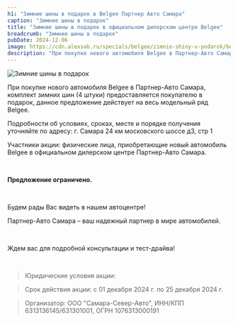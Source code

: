 ```yaml
---
h1: "Зимние шины в подарок в Belgee Партнер Авто Самара"
caption: "Зимние шины в подарок"
title: "Зимние шины в подарок в официальном дилерском центре Belgee"
breadcrumb: "Зимние шины в подарок"
pubDate: 2024-12-06
image: https://cdn.alexsab.ru/specials/belgee/zimnie-shiny-v-podarok/belgee-winter-tires-900x480.webp
description: "При покупке нового автомобиля Belgee в Партнер-Авто Самара, комплект зимних шин (4 штуки) предоставляется покупателю в подарок, данное предложение действует на весь модельный ряд Belgee"
---
```



<picture>
    <source media="(min-width: 1200px)" srcset="https://cdn.alexsab.ru/specials/belgee/zimnie-shiny-v-podarok/belgee-winter-tires-1304x480.webp" />
    <source media="(min-width: 768px)" srcset="https://cdn.alexsab.ru/specials/belgee/zimnie-shiny-v-podarok/belgee-winter-tires-1080x1080.webp" />
    <source media="(min-width: 320px)" srcset="https://cdn.alexsab.ru/specials/belgee/zimnie-shiny-v-podarok/belgee-winter-tires-1080x1080.webp" />
<img src="https://cdn.alexsab.ru/specials/belgee/zimnie-shiny-v-podarok/belgee-winter-tires-1080x1080.webp" class="w-full mb-10" alt="Зимние шины в подарок" />
</picture>

При покупке нового автомобиля Belgee в Партнер-Авто Самара, комплект зимних шин (4 штуки) предоставляется покупателю в подарок, данное предложение действует на весь модельный ряд Belgee. 

Подробности об условиях, сроках, месте и порядке получения уточняйте по адресу: г. Самара  24 км московского шоссе д3, стр 1 

Участники акции: физические лица, приобретающие новый автомобиль Belgee в официальном дилерском центре Партнер-Авто Самара.

<br/>

**Предложение ограничено.**

<br/>

Будем рады Вас  видеть в нашем автоцентре! 

Партнер-Авто Самара – ваш надежный партнер в мире автомобилей.

<br/>

Ждем вас для подробной консультации и тест-драйва!

<br/>

<SpecialSalonsInfo dataFormName="Узнать подробнее. Зимние шины в подарок"/>

> Юридические условия акции:

> Срок действия акции: с 01 декабря 2024 г. по 25 декабря 2024 г.

> Организатор: ООО "Самара-Север-Авто", ИНН/КПП 6313136145/631301001, ОГРН 1076313000191
